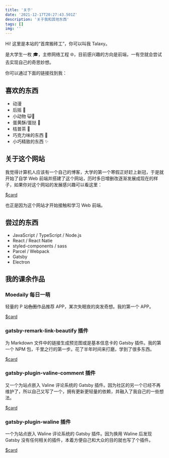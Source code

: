 ```yaml
---
title: '关于'
date: '2021-12-17T20:27:43.501Z'
description: '关于我和其他东西'
tags: []
img: ''
---
```



Hi! 这里是本站的“首席搬砖工”，你可以叫我 Talaxy。

是大学生一枚 🎓，主修网络工程 🌐，目前感兴趣的方向是前端，一有空就会尝试去实现自己的奇思妙想。

你可以通过下面的链接找到我：

<Stack direction="row" spacing={1} useFlexGap flexWrap="wrap">
  <SiteLink id='Taozc009' site="twitter" name="鲮鱼罐头" />
  <SiteLink id='Talaxy009' site="github" name="Taozc" />
  <SiteLink id='x009ba1' site="telegram" name="鲮鱼 罐头" />
</Stack>

## 喜欢的东西

- 动漫
- 后摇 🤘
- 小动物 😺🐶
- 蛋黄酥/蛋挞 🥚
- 桔普茶 🍵
- 巧克力味的东西 🍫
- 小巧精致的东西 ✨

## 关于这个网站

我觉得计算机人应该有一个自己的博客，大学的第一个寒假正好赶上新冠，于是就开始了自学 Web 前端并搭建了这个网站，历时多日增删改逐渐发展成现在的样子，如果你对这个网站的发展感兴趣可以看这里：

[$card](https://www.talaxy.site/the-first/)

也正是因为这个网站才开始接触和学习 Web 前端。

## 尝过的东西

- JavaScript / TypeScript / Node.js
- React / React Natie
- styled-components / sass
- Parcel / Webpack
- Gatsby
- Electron

## 我的课余作品

### Moedaily 每日一萌

轻量的 P 站~~色图~~作品推荐 APP，某次失眠夜的突发奇想。我的第一个 APP。

[$card](https://github.com/Talaxy009/Moedaily)

### gatsby-remark-link-beautify 插件

为 Markdown 文件中的链接生成预览图或是基本信息卡的 Gatsby 插件。我的第一个 NPM 包，千里之行的第一步。花了半年时间来打磨，学到了很多东西。

[$card](https://github.com/Talaxy009/gatsby-remark-link-beautify)

### gatsby-plugin-valine-comment 插件

又一个为站点嵌入 Valine 评论系统的 Gatsby 插件。因为社区的另一个已经不再维护了，所以自己又写了一个，拥有更新更轻量的依赖，并融入了我自己的一些想法。

[$card](https://github.com/Talaxy009/gatsby-plugin-valine-comment)

### gatsby-plugin-waline 插件

一个为站点嵌入 Waline 评论系统的 Gatsby 插件。因为换用 Waline 后发现 Gatsby 没有任何相关的插件，本着方便自己和大众的目的就也写了个插件。

[$card](https://github.com/Talaxy009/gatsby-plugin-waline)

